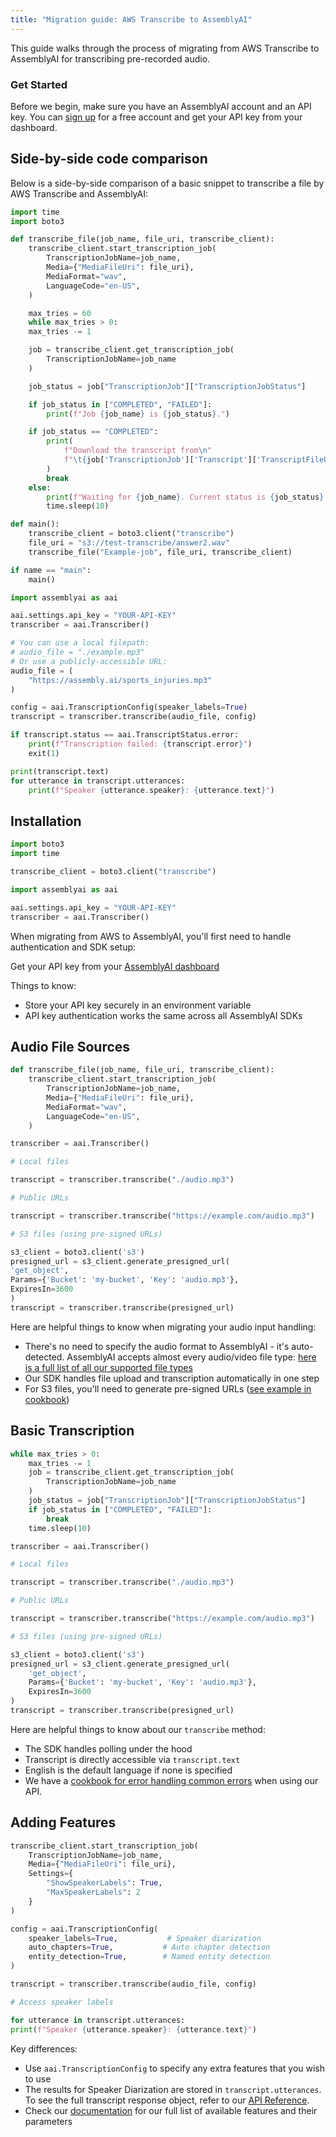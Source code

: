 ```yaml
---
title: "Migration guide: AWS Transcribe to AssemblyAI"
---
```


This guide walks through the process of migrating from AWS Transcribe to AssemblyAI for transcribing pre-recorded audio.

### Get Started

Before we begin, make sure you have an AssemblyAI account and an API key. You can [sign up](https://assemblyai.com/dashboard/signup) for a free account and get your API key from your dashboard.

## Side-by-side code comparison

Below is a side-by-side comparison of a basic snippet to transcribe a file by AWS Transcribe and AssemblyAI:

<Tabs groupId="language">
<Tab language="aws" title="AWS Transcribe">

```python
import time
import boto3

def transcribe_file(job_name, file_uri, transcribe_client):
    transcribe_client.start_transcription_job(
        TranscriptionJobName=job_name,
        Media={"MediaFileUri": file_uri},
        MediaFormat="wav",
        LanguageCode="en-US",
    )

    max_tries = 60
    while max_tries > 0:
    max_tries -= 1

    job = transcribe_client.get_transcription_job(
        TranscriptionJobName=job_name
    )

    job_status = job["TranscriptionJob"]["TranscriptionJobStatus"]

    if job_status in ["COMPLETED", "FAILED"]:
        print(f"Job {job_name} is {job_status}.")

    if job_status == "COMPLETED":
        print(
            f"Download the transcript from\n"
            f"\t{job['TranscriptionJob']['Transcript']['TranscriptFileUri']}."
        )
        break
    else:
        print(f"Waiting for {job_name}. Current status is {job_status}.")
        time.sleep(10)

def main():
    transcribe_client = boto3.client("transcribe")
    file_uri = "s3://test-transcribe/answer2.wav"
    transcribe_file("Example-job", file_uri, transcribe_client)

if name == "main":
    main()
```

</Tab>
<Tab language="aai" title="AssemblyAI">

```python
import assemblyai as aai

aai.settings.api_key = "YOUR-API-KEY"
transcriber = aai.Transcriber()

# You can use a local filepath:
# audio_file = "./example.mp3"
# Or use a publicly-accessible URL:
audio_file = (
    "https://assembly.ai/sports_injuries.mp3"
)

config = aai.TranscriptionConfig(speaker_labels=True)
transcript = transcriber.transcribe(audio_file, config)

if transcript.status == aai.TranscriptStatus.error:
    print(f"Transcription failed: {transcript.error}")
    exit(1)

print(transcript.text)
for utterance in transcript.utterances:
    print(f"Speaker {utterance.speaker}: {utterance.text}")
```

</Tab>
</Tabs>

## Installation

<Tabs groupId="language">
<Tab language="aws" title="AWS Transcribe">

```python
import boto3
import time

transcribe_client = boto3.client("transcribe")
```

</Tab>
<Tab language="aai" title="AssemblyAI">

```python
import assemblyai as aai

aai.settings.api_key = "YOUR-API-KEY"
transcriber = aai.Transcriber()
```

</Tab>
</Tabs>

When migrating from AWS to AssemblyAI, you'll first need to handle authentication and SDK setup:

Get your API key from your [AssemblyAI dashboard](https://www.assemblyai.com/app/api-keys) 

Things to know:

- Store your API key securely in an environment variable
- API key authentication works the same across all AssemblyAI SDKs

## Audio File Sources

<Tabs groupId="language">
<Tab language="aws" title="AWS Transcribe">

```python
def transcribe_file(job_name, file_uri, transcribe_client):
    transcribe_client.start_transcription_job(
        TranscriptionJobName=job_name,
        Media={"MediaFileUri": file_uri},
        MediaFormat="wav",
        LanguageCode="en-US",
    )
```

</Tab>
<Tab language="aai" title="AssemblyAI">

```python
transcriber = aai.Transcriber()

# Local files

transcript = transcriber.transcribe("./audio.mp3")

# Public URLs

transcript = transcriber.transcribe("https://example.com/audio.mp3")

# S3 files (using pre-signed URLs)

s3_client = boto3.client('s3')
presigned_url = s3_client.generate_presigned_url(
'get_object',
Params={'Bucket': 'my-bucket', 'Key': 'audio.mp3'},
ExpiresIn=3600
)
transcript = transcriber.transcribe(presigned_url)
```

</Tab>
</Tabs>

Here are helpful things to know when migrating your audio input handling:

- There's no need to specify the audio format to AssemblyAI - it's auto-detected. AssemblyAI accepts almost every audio/video file type: [here is a full list of all our supported file types](https://support.assemblyai.com/articles/2616970375-what-audio-and-video-file-types-are-supported-by-your-api)
- Our SDK handles file upload and transcription automatically in one step
- For S3 files, you'll need to generate pre-signed URLs ([see example in cookbook](https://github.com/AssemblyAI/cookbook/blob/master/core-transcription/transcribe_from_s3.ipynb))

## Basic Transcription

<Tabs groupId="language">
<Tab language="aws" title="AWS Transcribe">

```python
while max_tries > 0:
    max_tries -= 1
    job = transcribe_client.get_transcription_job(
        TranscriptionJobName=job_name
    )
    job_status = job["TranscriptionJob"]["TranscriptionJobStatus"]
    if job_status in ["COMPLETED", "FAILED"]:
        break
    time.sleep(10)
```

</Tab>
<Tab language="aai" title="AssemblyAI">

```python
transcriber = aai.Transcriber()

# Local files

transcript = transcriber.transcribe("./audio.mp3")

# Public URLs

transcript = transcriber.transcribe("https://example.com/audio.mp3")

# S3 files (using pre-signed URLs)

s3_client = boto3.client('s3')
presigned_url = s3_client.generate_presigned_url(
    'get_object',
    Params={'Bucket': 'my-bucket', 'Key': 'audio.mp3'},
    ExpiresIn=3600
)
transcript = transcriber.transcribe(presigned_url)
```

</Tab>
</Tabs>

Here are helpful things to know about our `transcribe` method:

- The SDK handles polling under the hood
- Transcript is directly accessible via `transcript.text`
- English is the default language if none is specified
- We have a [cookbook for error handling common errors](https://github.com/AssemblyAI/cookbook/blob/master/core-transcription/common_errors_and_solutions.md) when using our API.

## Adding Features

<Tabs groupId="language">
<Tab language="aws" title="AWS Transcribe">

```python
transcribe_client.start_transcription_job(
    TranscriptionJobName=job_name,
    Media={"MediaFileUri": file_uri},
    Settings={
        "ShowSpeakerLabels": True,
        "MaxSpeakerLabels": 2
    }
)
```

</Tab>
<Tab language="aai" title="AssemblyAI">

```python
config = aai.TranscriptionConfig(
    speaker_labels=True,           # Speaker diarization
    auto_chapters=True,           # Auto chapter detection
    entity_detection=True,        # Named entity detection
)

transcript = transcriber.transcribe(audio_file, config)

# Access speaker labels

for utterance in transcript.utterances:
print(f"Speaker {utterance.speaker}: {utterance.text}")

```

</Tab>
</Tabs>

Key differences:

- Use `aai.TranscriptionConfig` to specify any extra features that you wish to use
- The results for Speaker Diarization are stored in `transcript.utterances`. To see the full transcript response object, refer to our [API Reference](https://www.assemblyai.com/docs/api-reference).
- Check our [documentation](https://www.assemblyai.com/docs/audio-intelligence) for our full list of available features and their parameters
